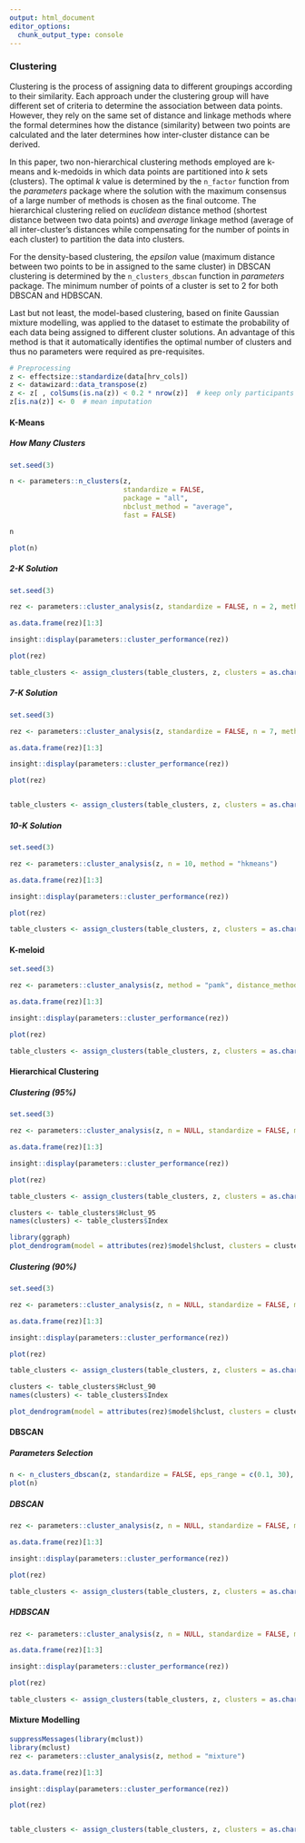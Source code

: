 ```yaml
---
output: html_document
editor_options: 
  chunk_output_type: console
---
```



### Clustering
Clustering is the process of assigning data to different groupings according to their similarity. Each approach under the clustering group will have different set of criteria to determine the association between data points. However, they rely on the same set of distance and linkage methods where the formal determines how the distance (similarity) between two points are calculated and the later determines how inter-cluster distance can be derived. 

In this paper, two non-hierarchical clustering methods employed are k-means and k-medoids in which data points are partitioned into *k* sets (clusters). The optimal *k* value is determined by the `n_factor` function from the *parameters* package where the solution with the maximum consensus of a large number of methods is chosen as the final outcome. The hierarchical clustering relied on *euclidean* distance method (shortest distance between two data points) and *average* linkage method (average of all inter-cluster's distances while compensating for the number of points in each cluster) to partition the data into clusters. 

For the density-based clustering, the *epsilon* value (maximum distance between two points to be in assigned to the same cluster) in DBSCAN clustering is determined by the `n_clusters_dbscan` function in *parameters* package. The minimum number of points of a cluster is set to 2 for both DBSCAN and HDBSCAN.

Last but not least, the model-based clustering, based on finite Gaussian mixture modelling, was applied to the dataset to estimate the probability of each data being assigned to different cluster solutions. An advantage of this method is that it automatically identifies the optimal number of clusters and thus no parameters were required as pre-requisites. 


```r
# Preprocessing
z <- effectsize::standardize(data[hrv_cols])
z <- datawizard::data_transpose(z)
z <- z[ , colSums(is.na(z)) < 0.2 * nrow(z)]  # keep only participants with few nans
z[is.na(z)] <- 0  # mean imputation
```


#### K-Means

##### How Many Clusters

```r
set.seed(3)

n <- parameters::n_clusters(z, 
                            standardize = FALSE, 
                            package = "all", 
                            nbclust_method = "average",
                            fast = FALSE)

n

plot(n)
```

##### 2-K Solution

```r
set.seed(3)

rez <- parameters::cluster_analysis(z, standardize = FALSE, n = 2, method = "hkmeans")

as.data.frame(rez)[1:3]

insight::display(parameters::cluster_performance(rez))

plot(rez)

table_clusters <- assign_clusters(table_clusters, z, clusters = as.character(predict(rez)), col = "Kmeans_2")
```

##### 7-K Solution

```r
set.seed(3)

rez <- parameters::cluster_analysis(z, standardize = FALSE, n = 7, method = "hkmeans")

as.data.frame(rez)[1:3]

insight::display(parameters::cluster_performance(rez))

plot(rez)


table_clusters <- assign_clusters(table_clusters, z, clusters = as.character(predict(rez)), col = "Kmeans_7")
```

##### 10-K Solution

```r
set.seed(3)

rez <- parameters::cluster_analysis(z, n = 10, method = "hkmeans")

as.data.frame(rez)[1:3]

insight::display(parameters::cluster_performance(rez))

plot(rez)

table_clusters <- assign_clusters(table_clusters, z, clusters = as.character(predict(rez)), col = "Kmeans_10")
```


#### K-meloid
```r
set.seed(3)

rez <- parameters::cluster_analysis(z, method = "pamk", distance_method = "euclidean")

as.data.frame(rez)[1:3]

insight::display(parameters::cluster_performance(rez))

plot(rez)

table_clusters <- assign_clusters(table_clusters, z, clusters = as.character(predict(rez)), col = "Kmeloid")
```

#### Hierarchical Clustering

##### Clustering (95\%)

```r
set.seed(3)

rez <- parameters::cluster_analysis(z, n = NULL, standardize = FALSE, method = "hclust", distance_method = "euclidean", hclust_method = "average", ci = 0.95, iterations = 2000)

as.data.frame(rez)[1:3]

insight::display(parameters::cluster_performance(rez))

plot(rez)

table_clusters <- assign_clusters(table_clusters, z, clusters = as.character(predict(rez)), col = "Hclust_95")
```



```r
clusters <- table_clusters$Hclust_95
names(clusters) <- table_clusters$Index

library(ggraph)
plot_dendrogram(model = attributes(rez)$model$hclust, clusters = clusters, ylim = -10, nudge_y = -0.05, angle = 90)
```

##### Clustering (90\%)

```r
set.seed(3)

rez <- parameters::cluster_analysis(z, n = NULL, standardize = FALSE, method = "hclust", distance_method = "euclidean", hclust_method = "average", ci = 0.90, iterations = 2000)

as.data.frame(rez)[1:3]

insight::display(parameters::cluster_performance(rez))

plot(rez)

table_clusters <- assign_clusters(table_clusters, z, clusters = as.character(predict(rez)), col = "Hclust_90")
```



```r
clusters <- table_clusters$Hclust_90
names(clusters) <- table_clusters$Index

plot_dendrogram(model = attributes(rez)$model$hclust, clusters = clusters, ylim = -10, nudge_y = -0.05, angle = 90,)
```

#### DBSCAN

##### Parameters Selection

```r
n <- n_clusters_dbscan(z, standardize = FALSE, eps_range = c(0.1, 30), min_size = 2, method = "kNN")
plot(n)
```

##### DBSCAN

```r
rez <- parameters::cluster_analysis(z, n = NULL, standardize = FALSE, method = "dbscan", dbscan_eps = 10, min_size = 2, borderPoints = TRUE)

as.data.frame(rez)[1:3]

insight::display(parameters::cluster_performance(rez))

plot(rez)

table_clusters <- assign_clusters(table_clusters, z, clusters = as.character(predict(rez)), col = "DBSCAN")
```

##### HDBSCAN

```r
rez <- parameters::cluster_analysis(z, n = NULL, standardize = FALSE, method = "hdbscan", min_size = 2)

as.data.frame(rez)[1:3]

insight::display(parameters::cluster_performance(rez))

plot(rez)

table_clusters <- assign_clusters(table_clusters, z, clusters = as.character(predict(rez)), col = "HDBSCAN")
```

#### Mixture Modelling


```r
suppressMessages(library(mclust))
library(mclust)
rez <- parameters::cluster_analysis(z, method = "mixture")

as.data.frame(rez)[1:3]

insight::display(parameters::cluster_performance(rez))

plot(rez)


table_clusters <- assign_clusters(table_clusters, z, clusters = as.character(predict(rez)), col = "Mixture")
```
